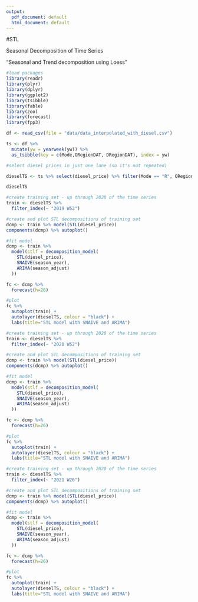 ```yaml
---
output:
  pdf_document: default
  html_document: default
---
```

#STL

Seasonal Decomposition of Time Series

“Seasonal and Trend decomposition using Loess”


```r
#load packages
library(readr)
library(plyr)
library(dplyr)
library(ggplot2)
library(tsibble)
library(fable)
library(zoo)
library(forecast)
library(fpp3)
```

```r
df <- read_csv(file = "data/data_interpolated_with_diesel.csv")

ts <- df %>%
  mutate(yw = yearweek(yw)) %>%
  as_tsibble(key = c(Mode,ORegionDAT, DRegionDAT), index = yw) 
```
```r
#select diesel prices in just one lane (so it's not repeated)

dieselTS <- ts %>% select(diesel_price) %>% filter(Mode == "R", ORegionDAT == "CA_FRS", DRegionDAT == "IL_CHI")

dieselTS
```
```r
#create training set - up through 2020 of the time series
train <- dieselTS %>% 
  filter_index(~ "2019 W52")
```


```r
#create and plot STL decompositions of training set
dcmp <- train %>% model(STL(diesel_price))
components(dcmp) %>% autoplot()
```

```r
#fit model
dcmp <- train %>%
  model(stlf = decomposition_model(
    STL(diesel_price),
    SNAIVE(season_year),
    ARIMA(season_adjust)
  ))
```



```r
fc <- dcmp %>%
  forecast(h=26)
```
```r
#plot
fc %>%
  autoplot(train) +
  autolayer(dieselTS, colour = "black") +
  labs(title="STL model with SNAIVE and ARIMA")
```


```r
#create training set - up through 2020 of the time series
train <- dieselTS %>% 
  filter_index(~ "2020 W52")
```


```r
#create and plot STL decompositions of training set
dcmp <- train %>% model(STL(diesel_price))
components(dcmp) %>% autoplot()
```

```r
#fit model
dcmp <- train %>%
  model(stlf = decomposition_model(
    STL(diesel_price),
    SNAIVE(season_year),
    ARIMA(season_adjust)
  ))
```



```r
fc <- dcmp %>%
  forecast(h=26)
```
```r
#plot
fc %>%
  autoplot(train) +
  autolayer(dieselTS, colour = "black") +
  labs(title="STL model with SNAIVE and ARIMA")
```






```r
#create training set - up through 2020 of the time series
train <- dieselTS %>% 
  filter_index(~ "2021 W26")
```


```r
#create and plot STL decompositions of training set
dcmp <- train %>% model(STL(diesel_price))
components(dcmp) %>% autoplot()
```

```r
#fit model
dcmp <- train %>%
  model(stlf = decomposition_model(
    STL(diesel_price),
    SNAIVE(season_year),
    ARIMA(season_adjust)
  ))
```



```r
fc <- dcmp %>%
  forecast(h=26)
```
```r
#plot
fc %>%
  autoplot(train) +
  autolayer(dieselTS, colour = "black") +
  labs(title="STL model with SNAIVE and ARIMA")
```

